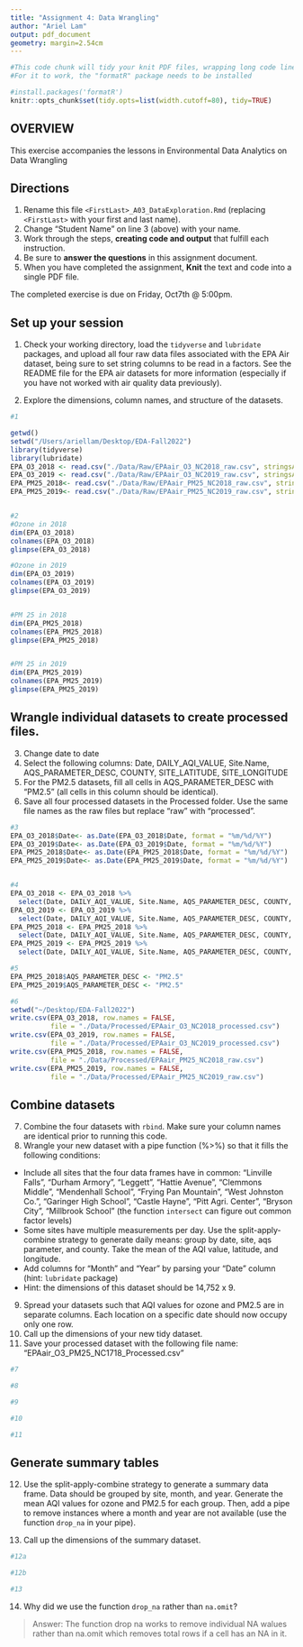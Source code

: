```yaml
---
title: "Assignment 4: Data Wrangling"
author: "Ariel Lam"
output: pdf_document
geometry: margin=2.54cm
---
```


```r
#This code chunk will tidy your knit PDF files, wrapping long code lines
#For it to work, the "formatR" package needs to be installed

#install.packages('formatR')
knitr::opts_chunk$set(tidy.opts=list(width.cutoff=80), tidy=TRUE)
```

## OVERVIEW

This exercise accompanies the lessons in Environmental Data Analytics on Data Wrangling 

## Directions
1.  Rename this file `<FirstLast>_A03_DataExploration.Rmd` (replacing `<FirstLast>` with your first and last name).
2. Change "Student Name" on line 3 (above) with your name.
3. Work through the steps, **creating code and output** that fulfill each instruction.
4. Be sure to **answer the questions** in this assignment document.
5. When you have completed the assignment, **Knit** the text and code into a single PDF file.

The completed exercise is due on Friday, Oct7th @ 5:00pm.

## Set up your session 
1. Check your working directory, load the `tidyverse` and `lubridate` packages, and upload all four raw data files associated with the EPA Air dataset, being sure to set string columns to be read in a factors. See the README file for the EPA air datasets for more information (especially if you have not worked with air quality data previously). 

2. Explore the dimensions, column names, and structure of the datasets. 

```r
#1

getwd()
setwd("/Users/ariellam/Desktop/EDA-Fall2022")
library(tidyverse)
library(lubridate)
EPA_O3_2018 <- read.csv("./Data/Raw/EPAair_O3_NC2018_raw.csv", stringsAsFactors = TRUE)
EPA_O3_2019 <- read.csv("./Data/Raw/EPAair_O3_NC2019_raw.csv", stringsAsFactors = TRUE)
EPA_PM25_2018<- read.csv("./Data/Raw/EPAair_PM25_NC2018_raw.csv", stringsAsFactors = TRUE)
EPA_PM25_2019<- read.csv("./Data/Raw/EPAair_PM25_NC2019_raw.csv", stringsAsFactors = TRUE)


#2
#Ozone in 2018
dim(EPA_O3_2018)
colnames(EPA_O3_2018)
glimpse(EPA_O3_2018)

#Ozone in 2019
dim(EPA_O3_2019)
colnames(EPA_O3_2019)
glimpse(EPA_O3_2019)


#PM 25 in 2018
dim(EPA_PM25_2018)
colnames(EPA_PM25_2018)
glimpse(EPA_PM25_2018)


#PM 25 in 2019
dim(EPA_PM25_2019)
colnames(EPA_PM25_2019)
glimpse(EPA_PM25_2019)

```

## Wrangle individual datasets to create processed files.
3. Change date to date
4. Select the following columns: Date, DAILY_AQI_VALUE, Site.Name, AQS_PARAMETER_DESC, COUNTY, SITE_LATITUDE, SITE_LONGITUDE
5. For the PM2.5 datasets, fill all cells in AQS_PARAMETER_DESC with "PM2.5" (all cells in this column should be identical).
6. Save all four processed datasets in the Processed folder. Use the same file names as the raw files but replace "raw" with "processed".

```r
#3
EPA_O3_2018$Date<- as.Date(EPA_O3_2018$Date, format = "%m/%d/%Y")
EPA_O3_2019$Date<- as.Date(EPA_O3_2019$Date, format = "%m/%d/%Y")
EPA_PM25_2018$Date<- as.Date(EPA_PM25_2018$Date, format = "%m/%d/%Y")
EPA_PM25_2019$Date<- as.Date(EPA_PM25_2019$Date, format = "%m/%d/%Y")


#4
EPA_O3_2018 <- EPA_O3_2018 %>%
  select(Date, DAILY_AQI_VALUE, Site.Name, AQS_PARAMETER_DESC, COUNTY, SITE_LATITUDE, SITE_LONGITUDE)
EPA_O3_2019 <- EPA_O3_2019 %>%
  select(Date, DAILY_AQI_VALUE, Site.Name, AQS_PARAMETER_DESC, COUNTY, SITE_LATITUDE, SITE_LONGITUDE)
EPA_PM25_2018 <- EPA_PM25_2018 %>%
  select(Date, DAILY_AQI_VALUE, Site.Name, AQS_PARAMETER_DESC, COUNTY, SITE_LATITUDE, SITE_LONGITUDE)
EPA_PM25_2019 <- EPA_PM25_2019 %>%
  select(Date, DAILY_AQI_VALUE, Site.Name, AQS_PARAMETER_DESC, COUNTY, SITE_LATITUDE, SITE_LONGITUDE)

#5
EPA_PM25_2018$AQS_PARAMETER_DESC <- "PM2.5"
EPA_PM25_2019$AQS_PARAMETER_DESC <- "PM2.5"

#6
setwd("~/Desktop/EDA-Fall2022")
write.csv(EPA_O3_2018, row.names = FALSE, 
          file = "./Data/Processed/EPAair_O3_NC2018_processed.csv")
write.csv(EPA_O3_2019, row.names = FALSE, 
          file = "./Data/Processed/EPAair_O3_NC2019_processed.csv")
write.csv(EPA_PM25_2018, row.names = FALSE, 
          file = "./Data/Processed/EPAair_PM25_NC2018_raw.csv")
write.csv(EPA_PM25_2019, row.names = FALSE, 
          file = "./Data/Processed/EPAair_PM25_NC2019_raw.csv")
```


## Combine datasets
7. Combine the four datasets with `rbind`. Make sure your column names are identical prior to running this code. 
8. Wrangle your new dataset with a pipe function (%>%) so that it fills the following conditions: 

* Include all sites that the four data frames have in common: "Linville Falls", "Durham Armory", "Leggett", "Hattie Avenue", "Clemmons Middle", "Mendenhall School", "Frying Pan Mountain", "West Johnston Co.", "Garinger High School", "Castle Hayne", "Pitt Agri. Center", "Bryson City", "Millbrook School" (the function `intersect` can figure out common factor levels)
* Some sites have multiple measurements per day. Use the split-apply-combine strategy to generate daily means: group by date, site, aqs parameter, and county. Take the mean of the AQI value, latitude, and longitude.
* Add columns for "Month" and "Year" by parsing your "Date" column (hint: `lubridate` package)
* Hint: the dimensions of this dataset should be 14,752 x 9.

9. Spread your datasets such that AQI values for ozone and PM2.5 are in separate columns. Each location on a specific date should now occupy only one row.
10. Call up the dimensions of your new tidy dataset.
11. Save your processed dataset with the following file name: "EPAair_O3_PM25_NC1718_Processed.csv"

```r
#7

#8

#9

#10

#11

```


## Generate summary tables
12. Use the split-apply-combine strategy to generate a summary data frame. Data should be grouped by site, month, and year. Generate the mean AQI values for ozone and PM2.5 for each group. Then, add a pipe to remove instances where a month and year are not available (use the function `drop_na` in your pipe). 

13. Call up the dimensions of the summary dataset.

```r
#12a

#12b

#13

```

14. Why did we use the function `drop_na` rather than `na.omit`?

> Answer: The function drop na works to remove individual NA walues rather than na.omit which removes total rows if a cell has an NA in it. 
